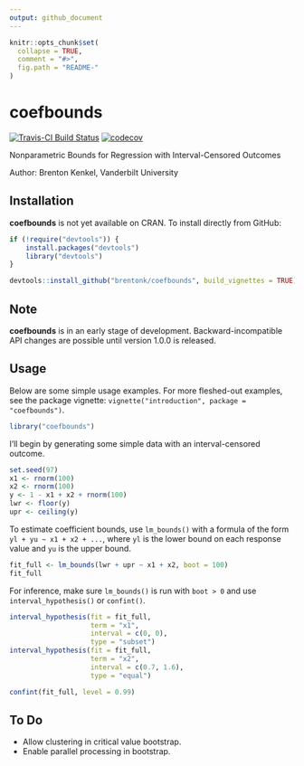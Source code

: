 ```yaml
---
output: github_document
---
```


<!-- README.md is generated from README.Rmd. Please edit that file -->

```r
knitr::opts_chunk$set(
  collapse = TRUE,
  comment = "#>",
  fig.path = "README-"
)
```

# coefbounds

[![Travis-CI Build Status](https://travis-ci.org/brentonk/coefbounds.svg?branch=master)](https://travis-ci.org/brentonk/coefbounds) [![codecov](https://codecov.io/gh/brentonk/coefbounds/branch/master/graph/badge.svg)](https://codecov.io/gh/brentonk/coefbounds)

Nonparametric Bounds for Regression with Interval-Censored Outcomes

Author: Brenton Kenkel, Vanderbilt University


## Installation

**coefbounds** is not yet available on CRAN.  To install directly from GitHub:

```r
if (!require("devtools")) {
    install.packages("devtools")
    library("devtools")
}

devtools::install_github("brentonk/coefbounds", build_vignettes = TRUE)
```


## Note

**coefbounds** is in an early stage of development.  Backward-incompatible API changes are possible until version 1.0.0 is released.


## Usage

Below are some simple usage examples.  For more fleshed-out examples, see the package vignette: `vignette("introduction", package = "coefbounds")`.

```r
library("coefbounds")
```

I'll begin by generating some simple data with an interval-censored outcome.

```r
set.seed(97)
x1 <- rnorm(100)
x2 <- rnorm(100)
y <- 1 - x1 + x2 + rnorm(100)
lwr <- floor(y)
upr <- ceiling(y)
```

To estimate coefficient bounds, use `lm_bounds()` with a formula of the form `yl + yu ~ x1 + x2 + ...`, where `yl` is the lower bound on each response value and `yu` is the upper bound.

```r
fit_full <- lm_bounds(lwr + upr ~ x1 + x2, boot = 100)
fit_full
```

For inference, make sure `lm_bounds()` is run with `boot > 0` and use `interval_hypothesis()` or `confint()`.

```r
interval_hypothesis(fit = fit_full,
                    term = "x1",
                    interval = c(0, 0),
                    type = "subset")
interval_hypothesis(fit = fit_full,
                    term = "x2",
                    interval = c(0.7, 1.6),
                    type = "equal")
```

```r
confint(fit_full, level = 0.99)
```


## To Do

* Allow clustering in critical value bootstrap.
* Enable parallel processing in bootstrap.
